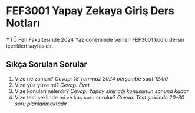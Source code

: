 # FEF3001 Yapay Zekaya Giriş Ders Notları

YTÜ Fen Fakültesinde 2024 Yaz döneminde verilen FEF3001 kodlu dersin içerikleri  sayfasıdır.

## Sıkça Sorulan Sorular

1. Vize ne zaman? *Cevap: 18 Temmuz 2024 perşembe saat 12:00*
2. Vize yüz yüze mi? *Cevap: Evet* 
3. Vize konuları nelerdir? *Cevap: Yapay sinir ağı konusunun sonuna kadar*
4. Vize test şeklinde mi ve kaç soru sorulur? *Cevap: Test şeklinde 20-30 soru planlanmaktadır*

